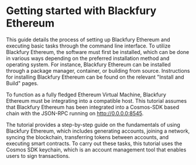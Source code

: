 # Getting started with Blackfury Ethereum

This guide details the process of setting up Blackfury Ethereum and executing basic tasks through the command line interface. To utilize Blackfury Ethereum, the software must first be installed, which can be done in various ways depending on the preferred installation method and operating system. For instance, Blackfury Ethereum can be installed through a package manager, container, or building from source. Instructions for installing Blackfury Ethereum can be found on the relevant "Install and Build" pages.

To function as a fully fledged Ethereum Virtual Machine, Blackfury Ethereum must be integrating into a compatible host. This tutorial assumes that Blackfury Ethereum has been integrated into a Cosmos-SDK based chain with the JSON-RPC running on http://0.0.0.0:8545.

The tutorial provides a step-by-step guide on the fundamentals of using Blackfury Ethereum, which includes generating accounts, joining a network, syncing the blockchain, transferring tokens between accounts, and executing smart contracts. To carry out these tasks, this tutorial uses the Cosmos SDK keychain, which is an account management tool that enables users to sign transactions.
